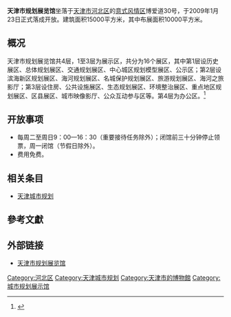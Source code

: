 {{Infobox Museum
 |name          = 天津市规划展览馆
 |image         =
 |imagesize     = 
 |caption       = 
 |map_type      = 
 |map_caption   = 
 |latitude      = 
 |longitude     = 
 |established   = 2009年1月23日
 |dissolved     = 
 |location      = [[天津市|天津市]][[河北区|河北区]]博爱道30号
 |type          = 城市规划专题博物馆
 |visitors      = 
 |director      = 
 |curator       = 
 |publictransit = 
 |website       = [http://www.tpeh.net 天津市规划展览馆]
}}
'''天津市规划展览馆'''坐落于[[天津市|天津市]][[河北区|河北区]]的[[天津意式风情区|意式风情区]]博爱道30号，于2009年1月23日正式落成开放。建筑面积15000平方米，其中布展面积10000平方米。

== 概况 ==
天津市规划展览馆共4层，1至3层为展示区，共分为16个展区，其中第1层设历史展区、总体规划展区、交通规划展区、中心城区规划模型展区、公示区；第2层设滨海新区规划展区、海河规划展区、名城保护规划展区、旅游规划展区、海河之旅影厅；第3层设住房、公共设施展区、生态规划展区、环境整治展区、重点地区规划展区、区县展区、城市映像影厅、公众互动参与区等。第4层为办公区。<ref>{{Cite web |url=http://www.zzzgg.com/shijiazhuangghg/2009/1208/349.html |title=天津城市规划展览馆介绍 |access-date=2010-07-22 |archive-date=2010-06-04 |archive-url=https://web.archive.org/web/20100604071659/http://www.zzzgg.com/shijiazhuangghg/2009/1208/349.html |dead-url=no }}</ref>
== 开放事项 ==
* 每周二至周日9：00—16：30（重要接待任务除外）；闭馆前三十分钟停止领票，周一闭馆（节假日除外）。
* 费用免费。
== 相关条目 ==
*[[天津城市规划|天津城市规划]]

==參考文獻==
{{reflist}}

==外部链接==
* [http://www.tpeh.net/ 天津市规划展览馆]{{Wayback|url=http://www.tpeh.net/ |date=20120618141256 }}

{{天津小作品}}
{{天津市文化场馆}}
[[Category:河北区|Category:河北区]]
[[Category:天津城市规划|Category:天津城市规划]]
[[Category:天津市的博物館|Category:天津市的博物館]]
[[Category:城市规划展示馆|Category:城市规划展示馆]]